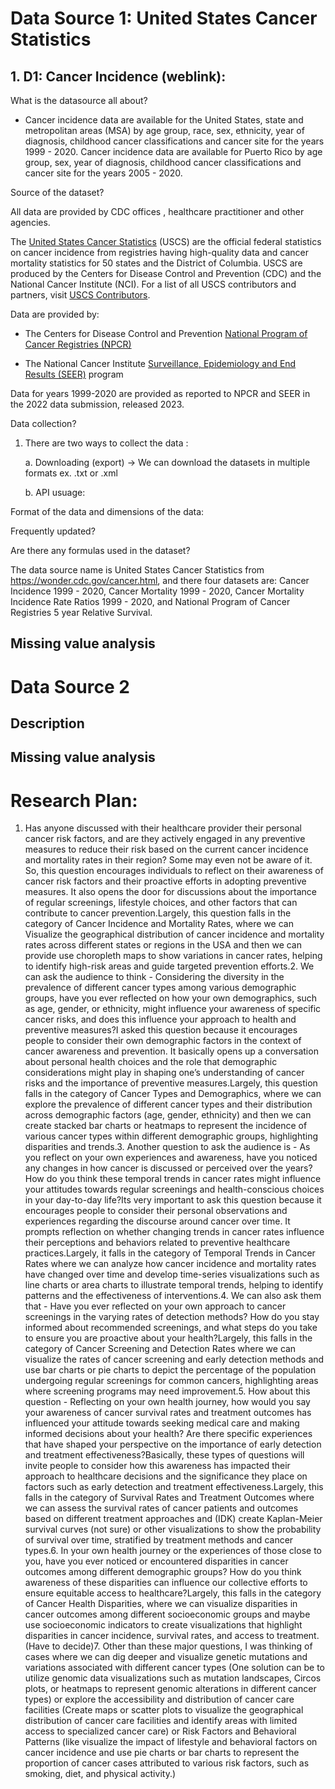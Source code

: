 # Data Source 1: United States Cancer Statistics

## 1. D1: Cancer Incidence (weblink):

What is the datasource all about?

-   Cancer incidence data are available for the United States, state and metropolitan areas (MSA) by age group, race, sex, ethnicity, year of diagnosis, childhood cancer classifications and cancer site for the years 1999 - 2020. Cancer incidence data are available for Puerto Rico by age group, sex, year of diagnosis, childhood cancer classifications and cancer site for the years 2005 - 2020. 

Source of the dataset?

All data are provided by CDC offices , healthcare practitioner and other agencies.

The [United States Cancer Statistics](https://www.cdc.gov/cancer/uscs) (USCS) are the official federal statistics on cancer incidence from registries having high-quality data and cancer mortality statistics for 50 states and the District of Columbia. USCS are produced by the Centers for Disease Control and Prevention (CDC) and the National Cancer Institute (NCI). For a list of all USCS contributors and partners, visit [USCS Contributors](http://www.cdc.gov/cancer/uscs/technical_notes/contributors/).

Data are provided by: 

-   The Centers for Disease Control and Prevention [National Program of Cancer Registries (NPCR)](http://www.cdc.gov/cancer/npcr/)

-   The National Cancer Institute [Surveillance, Epidemiology and End Results (SEER)](http://seer.cancer.gov/about/) program

Data for years 1999-2020 are provided as reported to NPCR and SEER in the 2022 data submission, released 2023.

Data collection?

1.  There are two ways to collect the data :

    a\. Downloading (export) -\> We can download the datasets in multiple formats ex. .txt or .xml

    b\. API usuage:

Format of the data and dimensions of the data:

Frequently updated?

Are there any formulas used in the dataset?

The data source name is United States Cancer Statistics from <https://wonder.cdc.gov/cancer.html>, and there four datasets are: Cancer Incidence 1999 - 2020, Cancer Mortality 1999 - 2020, Cancer Mortality Incidence Rate Ratios 1999 - 2020, and National Program of Cancer Registries 5 year Relative Survival.

## Missing value analysis

# Data Source 2

## Description

## Missing value analysis

# **Research Plan:**

1.  Has anyone discussed with their healthcare provider their personal cancer risk factors, and are they actively engaged in any preventive measures to reduce their risk based on the current cancer incidence and mortality rates in their region? Some may even not be aware of it. So, this question encourages individuals to reflect on their awareness of cancer risk factors and their proactive efforts in adopting preventive measures. It also opens the door for discussions about the importance of regular screenings, lifestyle choices, and other factors that can contribute to cancer prevention.Largely, this question falls in the category of Cancer Incidence and Mortality Rates, where we can Visualize the geographical distribution of cancer incidence and mortality rates across different states or regions in the USA and then we can provide use choropleth maps to show variations in cancer rates, helping to identify high-risk areas and guide targeted prevention efforts.2. We can ask the audience to think - Considering the diversity in the prevalence of different cancer types among various demographic groups, have you ever reflected on how your own demographics, such as age, gender, or ethnicity, might influence your awareness of specific cancer risks, and does this influence your approach to health and preventive measures?I asked this question because it encourages people to consider their own demographic factors in the context of cancer awareness and prevention. It basically opens up a conversation about personal health choices and the role that demographic considerations might play in shaping one's understanding of cancer risks and the importance of preventive measures.Largely, this question falls in the category of Cancer Types and Demographics, where we can explore the prevalence of different cancer types and their distribution across demographic factors (age, gender, ethnicity) and then we can create stacked bar charts or heatmaps to represent the incidence of various cancer types within different demographic groups, highlighting disparities and trends.3. Another question to ask the audience is - As you reflect on your own experiences and awareness, have you noticed any changes in how cancer is discussed or perceived over the years? How do you think these temporal trends in cancer rates might influence your attitudes towards regular screenings and health-conscious choices in your day-to-day life?Its very important to ask this question because it encourages people to consider their personal observations and experiences regarding the discourse around cancer over time. It prompts reflection on whether changing trends in cancer rates influence their perceptions and behaviors related to preventive healthcare practices.Largely, it falls in the category of Temporal Trends in Cancer Rates where we can analyze how cancer incidence and mortality rates have changed over time and develop time-series visualizations such as line charts or area charts to illustrate temporal trends, helping to identify patterns and the effectiveness of interventions.4. We can also ask them that - Have you ever reflected on your own approach to cancer screenings in the varying rates of detection methods? How do you stay informed about recommended screenings, and what steps do you take to ensure you are proactive about your health?Largely, this falls in the category of Cancer Screening and Detection Rates where we can visualize the rates of cancer screening and early detection methods and use bar charts or pie charts to depict the percentage of the population undergoing regular screenings for common cancers, highlighting areas where screening programs may need improvement.5. How about this question - Reflecting on your own health journey, how would you say your awareness of cancer survival rates and treatment outcomes has influenced your attitude towards seeking medical care and making informed decisions about your health? Are there specific experiences that have shaped your perspective on the importance of early detection and treatment effectiveness?Basically, these types of questions will invite people to consider how this awareness has impacted their approach to healthcare decisions and the significance they place on factors such as early detection and treatment effectiveness.Largely, this falls in the category of Survival Rates and Treatment Outcomes where we can assess the survival rates of cancer patients and outcomes based on different treatment approaches and (IDK) create Kaplan-Meier survival curves (not sure) or other visualizations to show the probability of survival over time, stratified by treatment methods and cancer types.6. In your own health journey or the experiences of those close to you, have you ever noticed or encountered disparities in cancer outcomes among different demographic groups? How do you think awareness of these disparities can influence our collective efforts to ensure equitable access to healthcare?Largely, this falls in the category of Cancer Health Disparities, where we can visualize disparities in cancer outcomes among different socioeconomic groups and maybe use socioeconomic indicators to create visualizations that highlight disparities in cancer incidence, survival rates, and access to treatment. (Have to decide)7. Other than these major questions, I was thinking of cases where we can dig deeper and visualize genetic mutations and variations associated with different cancer types (One solution can be to utilize genomic data visualizations such as mutation landscapes, Circos plots, or heatmaps to represent genomic alterations in different cancer types) or explore the accessibility and distribution of cancer care facilities (Create maps or scatter plots to visualize the geographical distribution of cancer care facilities and identify areas with limited access to specialized cancer care) or Risk Factors and Behavioral Patterns (like visualize the impact of lifestyle and behavioral factors on cancer incidence and use pie charts or bar charts to represent the proportion of cancer cases attributed to various risk factors, such as smoking, diet, and physical activity.)
